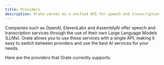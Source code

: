 ```yaml
---
title: Providers
description: Orate serves as a unified API for speech and transcription services.
---
```


Companies such as OpenAI, ElevenLabs and AssemblyAI offer speech and transcription services through the use of their own Large Language Models (LLMs). Orate allows you to use these services with a single API, making it easy to switch between providers and use the best AI services for your needs.

Here are the providers that Orate currently supports:

<div className="grid sm:grid-cols-2 gap-4">
  <ProviderCard id="openai" provider="OpenAI" supports={['speech', 'transcription']} />
  <ProviderCard id="elevenlabs" provider="ElevenLabs" supports={['speech']} />
  <ProviderCard id="assembly" provider="AssemblyAI" supports={['transcription']} />
  <ProviderCard id="google" provider="Google" supports={['speech', 'transcription']} />
  <ProviderCard id="ibm" provider="IBM Watson" supports={['speech', 'transcription']} />
  <ProviderCard id="azure" provider="Microsoft Azure" supports={['speech', 'transcription']} />
  <ProviderCard id="gladia" provider="Gladia" supports={['transcription']} />
  <ProviderCard id="rev" provider="Rev" supports={['transcription']} />
  <ProviderCard id="murf" provider="Murf" supports={['speech']} />
</div>
